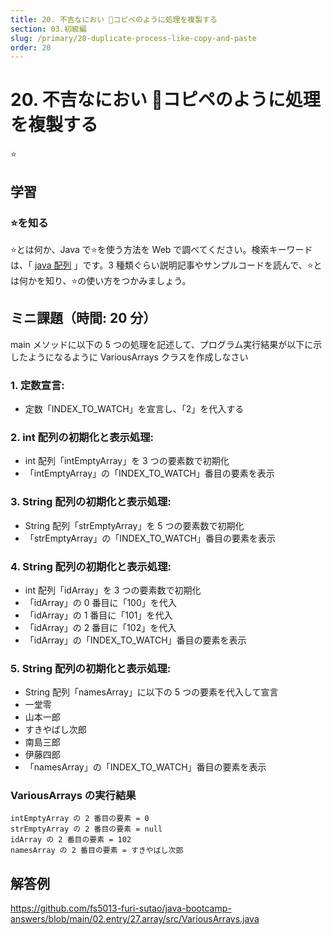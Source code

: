 ```yaml
---
title: 20. 不吉なにおい 🐽コピペのように処理を複製する
section: 03.初級編
slug: /primary/20-duplicate-process-like-copy-and-paste
order: 20
---
```


# 20. 不吉なにおい 🐽コピペのように処理を複製する

<p class="goal">⭐</p>

## 学習

### ⭐を知る

⭐とは何か、Java で⭐を使う方法を Web で調べてください。検索キーワードは、「 [java 配列](https://www.google.com/search?q=java+配列) 」です。3 種類ぐらい説明記事やサンプルコードを読んで、⭐とは何かを知り、⭐の使い方をつかみましょう。

## ミニ課題（時間: 20 分）

main メソッドに以下の 5 つの処理を記述して、プログラム実行結果が以下に示したようになるように VariousArrays クラスを作成しなさい

### 1. 定数宣言:

- 定数「INDEX_TO_WATCH」を宣言し、「2」を代入する

### 2. int 配列の初期化と表示処理:

- int 配列「intEmptyArray」を 3 つの要素数で初期化
- 「intEmptyArray」の「INDEX_TO_WATCH」番目の要素を表示

### 3. String 配列の初期化と表示処理:

- String 配列「strEmptyArray」を 5 つの要素数で初期化
- 「strEmptyArray」の「INDEX_TO_WATCH」番目の要素を表示

### 4. String 配列の初期化と表示処理:

- int 配列「idArray」を 3 つの要素数で初期化
- 「idArray」の 0 番目に「100」を代入
- 「idArray」の 1 番目に「101」を代入
- 「idArray」の 2 番目に「102」を代入
- 「idArray」の「INDEX_TO_WATCH」番目の要素を表示

### 5. String 配列の初期化と表示処理:

- String 配列「namesArray」に以下の 5 つの要素を代入して宣言
- 一堂零
- 山本一郎
- すきやばし次郎
- 南島三郎
- 伊藤四郎
- 「namesArray」の「INDEX_TO_WATCH」番目の要素を表示

### VariousArrays の実行結果

```
intEmptyArray の 2 番目の要素 = 0
strEmptyArray の 2 番目の要素 = null
idArray の 2 番目の要素 = 102
namesArray の 2 番目の要素 = すきやばし次郎
```

## 解答例

https://github.com/fs5013-furi-sutao/java-bootcamp-answers/blob/main/02.entry/27.array/src/VariousArrays.java
